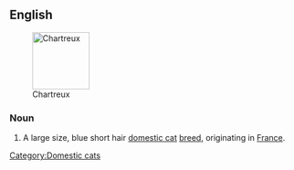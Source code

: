 ==English==
[[Image:Abbaye fev2006 003.jpg|thumb|right|100px|Chartreux]]
===Noun===
{{en-noun|sg=Chartreux|Chartreux}}

# A large size, blue short hair [[domestic cat]] [[breed]], originating in [[France]].

{{wikipedia|Chartreux}}
{{commonscat|Chartreux}}

[[Category:Domestic cats]]